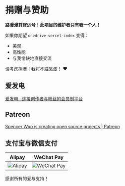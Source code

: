 # 捐赠与赞助

**路漫漫其修远兮！此项目的维护者只有我一个人！**

如果你期望 `onedrive-vercel-index` 变得：

- 美观
- 高性能
- 与我愉快地直接交流

请考虑捐赠！我将不胜感激！ ❤️

## 爱发电

[爱发电 · 连接创作者与粉丝的会员制平台](https://afdian.net/@spencerwoo)

## Patreon

[Spencer Woo is creating open source projects | Patreon](https://patreon.com/spencerwoo)

## 支付宝与微信支付

|             Alipay             |              WeChat Pay               |
| :----------------------------: | :-----------------------------------: |
| ![Alipay]( ./_images/alipay.png) | ![WeChat Pay]( ./_images/wechatpay.png) |

感谢所有的爱与支持！
